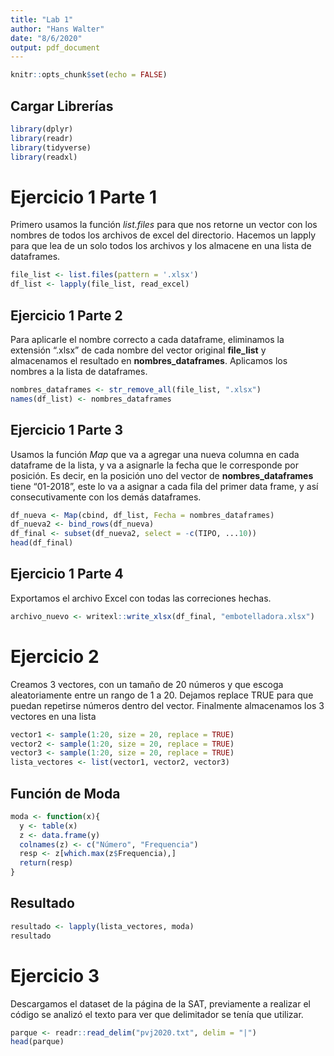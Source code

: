 ```yaml
---
title: "Lab 1"
author: "Hans Walter"
date: "8/6/2020"
output: pdf_document
---
```


```r
knitr::opts_chunk$set(echo = FALSE)
```

## Cargar Librerías
```r
library(dplyr)
library(readr)
library(tidyverse)
library(readxl)
```


# Ejercicio 1 Parte 1
Primero usamos la función *list.files* para que nos retorne un vector con los nombres de todos los archivos de excel
del directorio. Hacemos un lapply para que lea de un solo todos los archivos y los almacene en una lista de dataframes.
```r
file_list <- list.files(pattern = '.xlsx')
df_list <- lapply(file_list, read_excel)
```

## Ejercicio 1 Parte 2
Para aplicarle el nombre correcto a cada dataframe, eliminamos la extensión ".xlsx" de cada nombre del vector
original **file_list** y almacenamos el resultado en **nombres_dataframes**. Aplicamos los nombres a la lista
de dataframes.
```r
nombres_dataframes <- str_remove_all(file_list, ".xlsx")
names(df_list) <- nombres_dataframes
```

## Ejercicio 1 Parte 3
Usamos la función *Map* que va a agregar una nueva columna en cada dataframe de la lista, y
va a asignarle la fecha que le corresponde por posición. Es decir, en la posición uno del vector
de **nombres_dataframes** tiene "01-2018", este lo va a asignar a cada fila del primer data frame,
y así consecutivamente con los demás dataframes.
```r
df_nueva <- Map(cbind, df_list, Fecha = nombres_dataframes)
df_nueva2 <- bind_rows(df_nueva)
df_final <- subset(df_nueva2, select = -c(TIPO, ...10))
head(df_final)
```

## Ejercicio 1 Parte 4
Exportamos el archivo Excel con todas las correciones hechas.
```r
archivo_nuevo <- writexl::write_xlsx(df_final, "embotelladora.xlsx")
```

# Ejercicio 2
Creamos 3 vectores, con un tamaño de 20 números y que escoga aleatoriamente entre un rango de 1 a 20. 
Dejamos replace TRUE para que puedan repetirse números dentro del vector. Finalmente almacenamos los 3 vectores
en una lista
```r
vector1 <- sample(1:20, size = 20, replace = TRUE)
vector2 <- sample(1:20, size = 20, replace = TRUE)
vector3 <- sample(1:20, size = 20, replace = TRUE)
lista_vectores <- list(vector1, vector2, vector3)
```

## Función de Moda
```r
moda <- function(x){
  y <- table(x)
  z <- data.frame(y)
  colnames(z) <- c("Número", "Frequencia")
  resp <- z[which.max(z$Frequencia),]
  return(resp)
}
```

## Resultado
```r
resultado <- lapply(lista_vectores, moda)
resultado
```


# Ejercicio 3
Descargamos el dataset de la página de la SAT, previamente a realizar el código se analizó el texto
para ver que delimitador se tenía que utilizar.
```r
parque <- readr::read_delim("pvj2020.txt", delim = "|")
head(parque)
```



